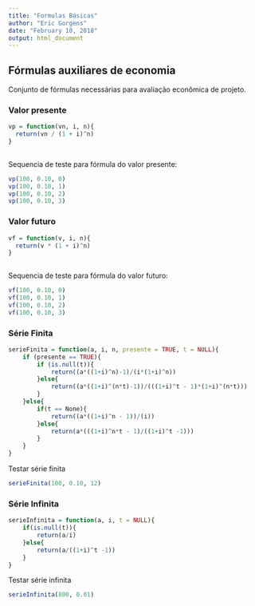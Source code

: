 ```yaml
---
title: "Formulas Básicas"
author: "Eric Gorgens"
date: "February 10, 2018"
output: html_document
---
```


## Fórmulas auxiliares de economia


Conjunto de fórmulas necessárias para avaliação econômica de projeto.

### Valor presente

```r

vp = function(vn, i, n){
  return(vn / (1 + i)^n)
}
    
```


Sequencia de teste para fórmula do valor presente:

```r
vp(100, 0.10, 0)
vp(100, 0.10, 1)
vp(100, 0.10, 2)
vp(100, 0.10, 3)
```

### Valor futuro

```r

vf = function(v, i, n){
  return(v * (1 + i)^n)
}
    
```

Sequencia de teste para fórmula do valor futuro:

```r
vf(100, 0.10, 0)
vf(100, 0.10, 1)
vf(100, 0.10, 2)
vf(100, 0.10, 3)
```

### Série Finita

```r

serieFinita = function(a, i, n, presente = TRUE, t = NULL){
    if (presente == TRUE){        
        if (is.null(t)){
            return((a*((1+i)^n)-1)/(i*(1+i)^n))
        }else{
            return((a*((1+i)^(n*t)-1))/(((1+i)^t - 1)*(1+i)^(n*t)))
        }
    }else{
        if(t == None){
            return((a*((1+i)^n - 1))/(i))
        }else{
            return(a*(((1+i)^n*t - 1)/((1+i)^t -1)))
        }
    }
}

```

Testar série finita

```r
serieFinita(100, 0.10, 12)
```

### Série Infinita

```r

serieInfinita = function(a, i, t = NULL){
    if(is.null(t)){
        return(a/i)
    }else{
        return(a/((1+i)^t -1))
    }
}

```

Testar série infinita

```r
serieInfinita(800, 0.01)
```

